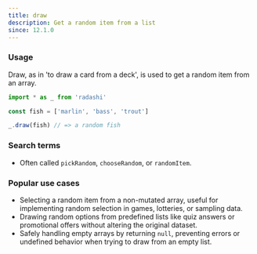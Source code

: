 ```yaml
---
title: draw
description: Get a random item from a list
since: 12.1.0
---
```


### Usage

Draw, as in 'to draw a card from a deck', is used to get a random item from an array.

```ts
import * as _ from 'radashi'

const fish = ['marlin', 'bass', 'trout']

_.draw(fish) // => a random fish
```

### Search terms

- Often called `pickRandom`, `chooseRandom`, or `randomItem`.

### Popular use cases

- Selecting a random item from a non-mutated array, useful for implementing random selection in games, lotteries, or sampling data.
- Drawing random options from predefined lists like quiz answers or promotional offers without altering the original dataset.
- Safely handling empty arrays by returning `null`, preventing errors or undefined behavior when trying to draw from an empty list.

